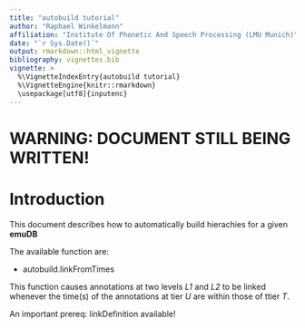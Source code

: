 ```yaml
---
title: "autobuild tutorial"
author: "Raphael Winkelmann"
affiliation: "Institute Of Phonetic And Speech Processing (LMU Munich)"
date: "`r Sys.Date()`"
output: rmarkdown::html_vignette
bibliography: vignettes.bib
vignette: >
  %\VignetteIndexEntry{autobuild tutorial}
  %\VignetteEngine{knitr::rmarkdown}
  \usepackage[utf8]{inputenc}
---
```

  
# WARNING: DOCUMENT STILL BEING WRITTEN!
  
# Introduction
  
This document describes how to automatically build hierachies for a given 
**emuDB**


The available function are:

- autobuild.linkFromTimes


This function causes annotations at two levels *L1* and *L2* to be linked whenever the time(s) of the annotations at tier
*U* are within those of ttier *T*.

An important prereq: linkDefinition available!



